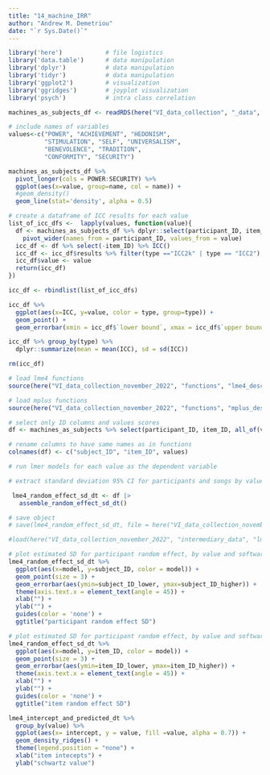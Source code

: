 ```yaml
---
title: "14_machine_IRR"
author: "Andrew M. Demetriou"
date: "`r Sys.Date()`"
---
```


```r
library('here')            # file logistics
library('data.table')      # data manipulation
library('dplyr')           # data manipulation
library('tidyr')           # data manipulation
library('ggplot2')         # visualization
library('ggridges')        # joyplot visualization
library('psych')           # intra class correlation

machines_as_subjects_df <- readRDS(here("VI_data_collection", "_data", "machine_response_data", "machines_as_subjects_df.RDS"))

# include names of variables
values<-c("POWER", "ACHIEVEMENT", "HEDONISM",  
          "STIMULATION", "SELF", "UNIVERSALISM", 
          "BENEVOLENCE", "TRADITION",  
          "CONFORMITY", "SECURITY")
```

```r
machines_as_subjects_df %>%
  pivot_longer(cols = POWER:SECURITY) %>%
  ggplot(aes(x=value, group=name, col = name)) +
  #geom_density()
  geom_line(stat='density', alpha = 0.5)
```

```r
# create a dataframe of ICC results for each value
list_of_icc_dfs <-  lapply(values, function(value){
  df <- machines_as_subjects_df %>% dplyr::select(participant_ID, item_ID, value) %>%
    pivot_wider(names_from = participant_ID, values_from = value)
  icc_df <- df %>% select(-item_ID) %>% ICC()
  icc_df <- icc_df$results %>% filter(type =="ICC2k" | type == "ICC2")
  icc_df$value <- value
  return(icc_df)
})

icc_df <- rbindlist(list_of_icc_dfs)
```

```r
icc_df %>%
  ggplot(aes(x=ICC, y=value, color = type, group=type)) +
  geom_point() +
  geom_errorbar(xmin = icc_df$`lower bound`, xmax = icc_df$`upper bound`)

icc_df %>% group_by(type) %>%
  dplyr::summarize(mean = mean(ICC), sd = sd(ICC))

rm(icc_df)
```

```r
# load lme4 functions
source(here("VI_data_collection_november_2022", "functions", "lme4_descriptives_function_1.7.R"))

# load mplus functions
source(here("VI_data_collection_november_2022", "functions", "mplus_descriptives_function_1.6.R"))
```

```r
# select only ID columns and values scores
df <- machines_as_subjects %>% select(participant_ID, item_ID, all_of(values))

# rename columns to have same names as in functions
colnames(df) <- c("subject_ID", "item_ID", values)
```

```r
# run lmer models for each value as the dependent variable 

# extract standard deviation 95% CI for participants and songs by value

 lme4_random_effect_sd_dt <- df |> 
   assemble_random_effect_sd_dt()

# save object
# save(lme4_random_effect_sd_dt, file = here("VI_data_collection_november_2022", "intermediary_data", "lme4_random_effect_sd_dt.RDS"))

#load(here("VI_data_collection_november_2022", "intermediary_data", "lme4_random_effect_sd_dt.RDS"))
```


```r
# plot estimated SD for participant random effect, by value and software
lme4_random_effect_sd_dt %>%
  ggplot(aes(x=model, y=subject_ID, color = model)) +
  geom_point(size = 3) +
  geom_errorbar(aes(ymin=subject_ID_lower, ymax=subject_ID_higher)) +
  theme(axis.text.x = element_text(angle = 45)) +
  xlab("") +
  ylab("") +
  guides(color = 'none') +
  ggtitle("participant random effect SD")
```

```r
# plot estimated SD for participant random effect, by value and software
lme4_random_effect_sd_dt %>%
  ggplot(aes(x=model, y=item_ID, color = model)) +
  geom_point(size = 3) +
  geom_errorbar(aes(ymin=item_ID_lower, ymax=item_ID_higher)) +
  theme(axis.text.x = element_text(angle = 45)) +
  xlab("") +
  ylab("") +
  guides(color = 'none') +
  ggtitle("item random effect SD")
```

```r
lme4_intercept_and_predicted_dt %>%
  group_by(value) %>%
  ggplot(aes(x= intercept, y = value, fill =value, alpha = 0.7)) +
  geom_density_ridges() + 
  theme(legend.position = "none") + 
  xlab("item intecepts") + 
  ylab("schwartz value")
```

